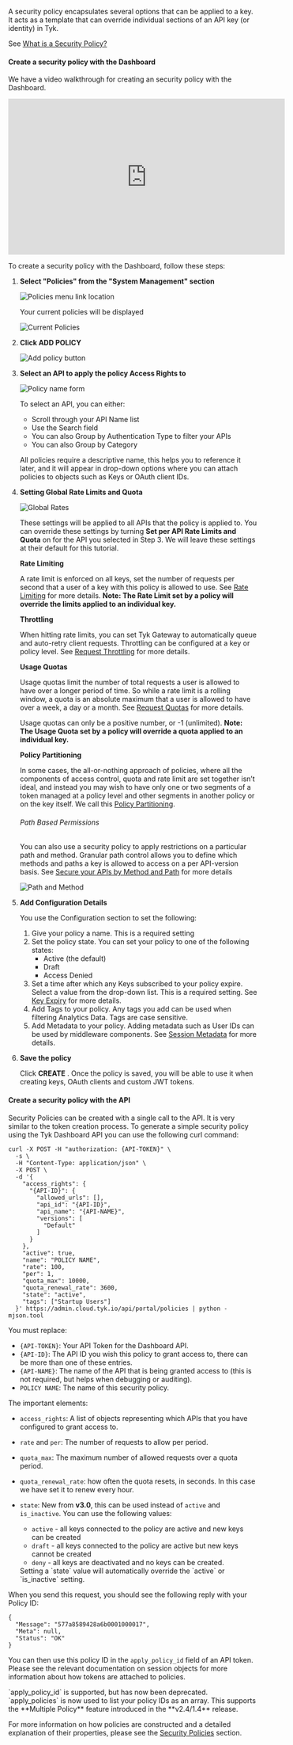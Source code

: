 ---
---

A security policy encapsulates several options that can be applied to a key. It acts as a template that can override individual sections of an API key (or identity) in Tyk.

See [What is a Security Policy?](/5.8/api-management/policies#what-is-a-security-policy)


#### Create a security policy with the Dashboard

We have a video walkthrough for creating an security policy with the Dashboard.

<iframe width="560" height="315" src="https://www.youtube.com/embed/y4xVUvUvFRE" frameborder="0" allow="accelerometer; autoplay; clipboard-write; encrypted-media; gyroscope; picture-in-picture" allowfullscreen></iframe>


To create a security policy with the Dashboard, follow these steps:

1. **Select "Policies" from the "System Management" section**

    <img src="/img/2.10/policies_menu.png" alt="Policies menu link location" />

    Your current policies will be displayed

    <img src="/img/2.10/policy_list.png" alt="Current Policies" />

2. **Click ADD POLICY**

    <img src="/img/2.10/add_policy.png" alt="Add policy button" />

3. **Select an API to apply the policy Access Rights to**

    <img src="/img/2.10/select_api_policy.png" alt="Policy name form" />

    To select an API, you can either:

    * Scroll through your API Name list
    * Use the Search field
    * You can also Group by Authentication Type to filter your APIs
    * You can also Group by Category 

    All policies require a descriptive name, this helps you to reference it later, and it will appear in drop-down options where you can attach policies to objects such as Keys or OAuth client IDs.

4. **Setting Global Rate Limits and Quota**

    <img src="/img/2.10/global_limits_policies.png" alt="Global Rates" />

    These settings will be applied to all APIs that the policy is applied to. You can override these settings by turning **Set per API Rate Limits and Quota** on for the API you selected in Step 3. We will leave these settings at their default for this tutorial.

    **Rate Limiting**

    A rate limit is enforced on all keys, set the number of requests per second that a user of a key with this policy is allowed to use. See [Rate Limiting](/5.8/api-management/rate-limit#rate-limiting-layers) for more details. **Note: The Rate Limit set by a policy will override the limits applied to an individual key.**

    **Throttling**

    When hitting rate limits, you can set Tyk Gateway to automatically queue and auto-retry client requests. Throttling can be configured at a key or policy level. See [Request Throttling](/5.8/api-management/request-throttling) for more details.

    **Usage Quotas**

    Usage quotas limit the number of total requests a user is allowed to have over a longer period of time. So while a rate limit is a rolling window, a quota is an absolute maximum that a user is allowed to have over a week, a day or a month. See [Request Quotas](/5.8/api-management/request-quotas) for more details.

    Usage quotas can only be a positive number, or -1 (unlimited). **Note: The Usage Quota set by a policy will override a quota applied to an individual key.**

    **Policy Partitioning**

    In some cases, the all-or-nothing approach of policies, where all the components of access control, quota and rate limit are set together isn’t ideal, and instead you may wish to have only one or two segments of a token managed at a policy level and other segments in another policy or on the key itself. We call this [Policy Partitioning](/5.8/api-management/policies#partitioned-policies).

    ###### Path Based Permissions

    You can also use a security policy to apply restrictions on a particular path and method. Granular path control allows you to define which methods and paths a key is allowed to access on a per API-version basis. See [Secure your APIs by Method and Path](/5.8/api-management/policies#secure-your-apis-by-method-and-path) for more details

    <img src="/img/2.10/path_and_method.png" alt="Path and Method" />

5. **Add Configuration Details**

    You use the Configuration section to set the following:

    1. Give your policy a name. This is a required setting
    2. Set the policy state. You can set your policy to one of the following states:
        * Active (the default)
        * Draft
        * Access Denied 
    3. Set a time after which any Keys subscribed to your policy expire. Select a value from the drop-down list. This is a required setting. See [Key Expiry](/5.8/api-management/policies#key-expiry) for more details.
    4. Add Tags to your policy. Any tags you add can be used when filtering Analytics Data. Tags are case sensitive.
    5. Add Metadata to your policy. Adding metadata such as User IDs can be used by middleware components. See [Session Metadata](/5.8/api-management/policies#what-is-a-session-metadata) for more details.

6. **Save the policy**

    Click **CREATE** . Once the policy is saved, you will be able to use it when creating keys, OAuth clients and custom JWT tokens.

#### Create a security policy with the API

Security Policies can be created with a single call to the API. It is very similar to the token creation process. To generate a simple security policy using the Tyk Dashboard API you can use the following curl command:
```{.copyWrapper}
curl -X POST -H "authorization: {API-TOKEN}" \
  -s \
  -H "Content-Type: application/json" \
  -X POST \
  -d '{
    "access_rights": {
      "{API-ID}": {
        "allowed_urls": [],
        "api_id": "{API-ID}",
        "api_name": "{API-NAME}",
        "versions": [
          "Default"
        ]
      }
    },
    "active": true,
    "name": "POLICY NAME",
    "rate": 100,
    "per": 1,
    "quota_max": 10000,
    "quota_renewal_rate": 3600,
    "state": "active",
    "tags": ["Startup Users"]
  }' https://admin.cloud.tyk.io/api/portal/policies | python -mjson.tool
```

You must replace:

*   `{API-TOKEN}`: Your API Token for the Dashboard API.
*   `{API-ID}`: The API ID you wish this policy to grant access to, there can be more than one of these entries.
*   `{API-NAME}`: The name of the API that is being granted access to (this is not required, but helps when debugging or auditing).
*   `POLICY NAME`: The name of this security policy.

The important elements:

*   `access_rights`: A list of objects representing which APIs that you have configured to grant access to.
*   `rate` and `per`: The number of requests to allow per period.
*   `quota_max`: The maximum number of allowed requests over a quota period.
*   `quota_renewal_rate`: how often the quota resets, in seconds. In this case we have set it to renew every hour.
*   `state`: New from **v3.0**, this can be used instead of `active` and `is_inactive`. You can use the following values:
    *   `active` - all keys connected to the policy are active and new keys can be created
    *   `draft` - all keys connected to the policy are active but new keys cannot be created
    *   `deny` - all keys are deactivated and no keys can be created.



    <Note>
    Setting a `state` value will automatically override the `active` or `is_inactive` setting.
    </Note>


When you send this request, you should see the following reply with your Policy ID:
```
{
  "Message": "577a8589428a6b0001000017",
  "Meta": null,
  "Status": "OK"
}
```

You can then use this policy ID in the `apply_policy_id` field of an API token. Please see the relevant documentation on session objects for more information about how tokens are attached to policies.


<Note>
`apply_policy_id` is supported, but has now been deprecated. `apply_policies` is now used to list your policy IDs as an array. This supports the **Multiple Policy** feature introduced in the **v2.4/1.4** release.
</Note>


For more information on how policies are constructed and a detailed explanation of their properties, please see the [Security Policies](/5.8/api-management/policies) section.
